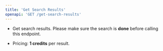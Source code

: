 ```yaml
---
title: 'Get Search Results'
openapi: 'GET /get-search-results'
---
```


- Get search results. Please make sure the search is **done** before calling this endpoint.

- Pricing: **1 credits** per result.